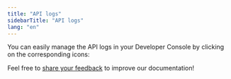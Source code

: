 ```yaml
---
title: "API logs"
sidebarTitle: "API logs"
lang: "en"
---
```



You can easily manage the API logs in your Developer Console by clicking on the corresponding icons:

<Snippet />

<Tip>Feel free to [share your feedback](https://forms.zohopublic.com/cobo/form/DocumentFeedbackForm/formperma/QvLOhxJv1_JMsJ-1dleZ8Itb_7rzN-LtgvsDdxosoVI?referrername=manuals) to improve our documentation!</Tip>